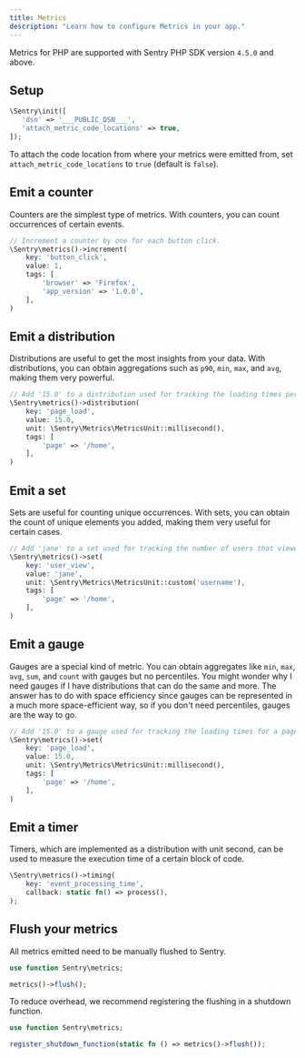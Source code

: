 ```yaml
---
title: Metrics
description: "Learn how to configure Metrics in your app."
---
```


<Note>

Metrics for PHP are supported with Sentry PHP SDK version `4.5.0` and above.

</Note>

## Setup

```php
\Sentry\init([
   'dsn' => '___PUBLIC_DSN___',
   'attach_metric_code_locations' => true, 
]);
```

To attach the code location from where your metrics were emitted from, set `attach_metric_code_locations` to `true` (default is `false`).

## Emit a counter

Counters are the simplest type of metrics. With counters, you can count occurrences of certain events.

```php
// Increment a counter by one for each button click.
\Sentry\metrics()->increment(
    key: 'button_click',
    value: 1,
    tags: [
        'browser' => 'Firefox',
        'app_version' => '1.0.0',
    ],
)
```

## Emit a distribution

Distributions are useful to get the most insights from your data. With distributions, you can obtain aggregations such as `p90`, `min`, `max`, and `avg`, making them very powerful.

```php
// Add '15.0' to a distribution used for tracking the loading times per page.
\Sentry\metrics()->distribution(
    key: 'page_load',
    value: 15.0,
    unit: \Sentry\Metrics\MetricsUnit::millisecond(),
    tags: [
        'page' => '/home',
    ],
)
```

## Emit a set

Sets are useful for counting unique occurrences. With sets, you can obtain the count of unique elements you added, making them very useful for certain cases.

```php
// Add 'jane' to a set used for tracking the number of users that viewed a page.
\Sentry\metrics()->set(
    key: 'user_view',
    value: 'jane',
    unit: \Sentry\Metrics\MetricsUnit::custom('username'),
    tags: [
        'page' => '/home',
    ],
)
```

## Emit a gauge

Gauges are a special kind of metric. You can obtain aggregates like `min`, `max`, `avg`, `sum`, and `count` with gauges but no percentiles. You might wonder why I need gauges if I have distributions that can do the same and more. The answer has to do with space efficiency since gauges can be represented in a much more space-efficient way, so if you don't need percentiles, gauges are the way to go.

```php
// Add '15.0' to a gauge used for tracking the loading times for a page.
\Sentry\metrics()->set(
    key: 'page_load',
    value: 15.0,
    unit: \Sentry\Metrics\MetricsUnit::millisecond(),
    tags: [
        'page' => '/home',
    ],
)
```

## Emit a timer

Timers, which are implemented as a distribution with unit second, can be used to measure the execution time of a certain block of code.

```php
\Sentry\metrics()->timing(
    key: 'event_processing_time',
    callback: static fn() => process(),
);
```

## Flush your metrics

All metrics emitted need to be manually flushed to Sentry.

```php
use function Sentry\metrics;

metrics()->flush();
```

To reduce overhead, we recommend registering the flushing in a shutdown function.

```php
use function Sentry\metrics;

register_shutdown_function(static fn () => metrics()->flush());
```
